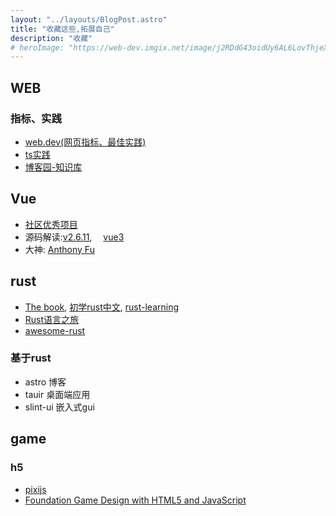 ```yaml
---
layout: "../layouts/BlogPost.astro"
title: "收藏这些,拓展自己"
description: "收藏"
# heroImage: "https://web-dev.imgix.net/image/j2RDdG43oidUy6AL6LovThjeX9c2/aIZgX5qHUBalZz0dUNqN.jpg?auto=format&w=1600"
---
```


  

<div class="about_col"> 

## WEB 
### 指标、实践 
- [web.dev\(网页指标、最佳实践\)](https://web.dev/learn-core-web-vitals/)  
- [ts实践](https://xie.infoq.cn/article/e4d13333ebf648007f4c15e3d)
- [博客园-知识库](https://kb.cnblogs.com/list/1002/)

## Vue
- [社区优秀项目](https://vue3js.cn/)  
- 源码解读:[v2.6.11](https://vue-js.com/learn-vue/), &emsp;[vue3](https://vue3js.cn/start/)   
- 大神: [Anthony Fu](https://antfu.me/)
  
## rust
- [The book](https://doc.rust-lang.org/book/), [初学rust中文](https://rustcc.gitbooks.io/rustprimer/content/), [rust-learning](https://github.com/ctjhoa/rust-learning)  
- [Rust语言之旅](https://tourofrust.com/03_zh-cn.html)
- [awesome-rust](https://github.com/rust-unofficial/awesome-rust)
### 基于rust
- astro 博客
- tauir 桌面端应用
- slint-ui 嵌入式gui

## game 
### h5
- [pixijs](http://pixijs.huashengweilai.com/guide/start/1.introduction.html)
- [Foundation Game Design with HTML5 and JavaScript](https://link.springer.com/book/10.1007/978-1-4302-4717-3)



</div>
